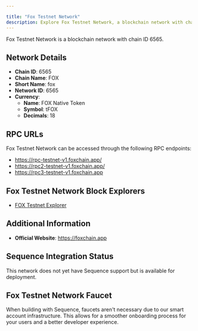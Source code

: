 ```yaml
---

title: "Fox Testnet Network"
description: Explore Fox Testnet Network, a blockchain network with chain ID 6565. Learn about its native currency, FOX Native Token, and how to interact with the network.
---
```




Fox Testnet Network is a blockchain network with chain ID 6565.

## Network Details

- **Chain ID**: 6565
- **Chain Name**: FOX
- **Short Name**: fox
- **Network ID**: 6565
- **Currency**: 
  - **Name**: FOX Native Token
  - **Symbol**: tFOX
  - **Decimals**: 18

## RPC URLs

Fox Testnet Network can be accessed through the following RPC endpoints:

- https://rpc-testnet-v1.foxchain.app/
- https://rpc2-testnet-v1.foxchain.app/
- https://rpc3-testnet-v1.foxchain.app

## Fox Testnet Network Block Explorers

- [FOX Testnet Explorer](https://testnet.foxscan.app)

## Additional Information

- **Official Website**: https://foxchain.app

## Sequence Integration Status

This network does not yet have Sequence support but is available for deployment.

## Fox Testnet Network Faucet

When building with Sequence, faucets aren't necessary due to our smart account infrastructure. This allows for a smoother onboarding process for your users and a better developer experience.
